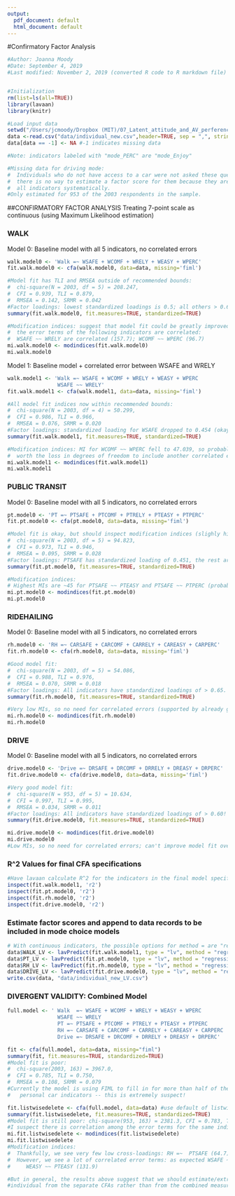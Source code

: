 ```yaml
---
output:
  pdf_document: default
  html_document: default
---
```


#Confirmatory Factor Analysis


```r
#Author: Joanna Moody
#Date: September 4, 2019
#Last modified: November 2, 2019 (converted R code to R markdown file)


#Initialization
rm(list=ls(all=TRUE))
library(lavaan)
library(knitr)

#Load input data
setwd("/Users/jcmoody/Dropbox (MIT)/07_Latent_attitude_and_AV_perference/")
data <-read.csv("data/individual_new.csv",header=TRUE, sep = ",", stringsAsFactors = FALSE)
data[data == -1] <- NA #-1 indicates missing data

#Note: indicators labeled with "mode_PERC" are "mode_Enjoy"

#Missing data for driving mode: 
#  Individuals who do not have access to a car were not asked these questions;
#  there is no way to estimate a factor score for them because they are missing on
#  all indicators systematically.
#Only estimated for 953 of the 2003 respondents in the sample.

```

##CONFIRMATORY FACTOR ANALYSIS 
Treating 7-point scale as continuous (using Maximum Likelihood estimation)

### WALK

Model 0: Baseline model with all 5 indicators, no correlated errors 

```r
walk.model0 <- 'Walk =~ WSAFE + WCOMF + WRELY + WEASY + WPERC' 
fit.walk.model0 <- cfa(walk.model0, data=data, missing='fiml')

#Model fit has TLI and RMSEA outside of recommended bounds: 
#  chi-square(N = 2003, df = 5) = 208.247, 
#  CFI = 0.939, TLI = 0.879, 
#  RMSEA = 0.142, SRMR = 0.042
#Factor loadings: lowest standardized loadings is 0.5; all others > 0.6
summary(fit.walk.model0, fit.measures=TRUE, standardized=TRUE)

#Modification indices: suggest that model fit could be greatly improved if 
#  the error terms of the following indicators are correlated: 
#  WSAFE ~~ WRELY are correlated (157.7); WCOMF ~~ WPERC (96.7)
mi.walk.model0 <- modindices(fit.walk.model0)
mi.walk.model0

```

Model 1: Baseline model + correlated error between WSAFE and WRELY

```r
walk.model1 <- 'Walk =~ WSAFE + WCOMF + WRELY + WEASY + WPERC
                WSAFE ~~ WRELY' 
fit.walk.model1 <- cfa(walk.model1, data=data, missing='fiml')

#All model fit indices now within recommended bounds: 
#  chi-square(N = 2003, df = 4) = 50.299, 
#  CFI = 0.986, TLI = 0.966, 
#  RMSEA = 0.076, SRMR = 0.020
#Factor loadings: standardized loading for WSAFE dropped to 0.454 (okay, not great)
summary(fit.walk.model1, fit.measures=TRUE, standardized=TRUE)

#Modification indices: MI for WCOMF ~~ WPERC fell to 47.039, so probably not 
#  worth the loss in degrees of freedom to include another correlated error term
mi.walk.model1 <- modindices(fit.walk.model1)
mi.walk.model1

```


### PUBLIC TRANSIT

Model 0: Baseline model with all 5 indicators, no correlated errors 

```r
pt.model0 <- 'PT =~ PTSAFE + PTCOMF + PTRELY + PTEASY + PTPERC' 
fit.pt.model0 <- cfa(pt.model0, data=data, missing='fiml')

#Model fit is okay, but should inspect modification indices (slighly high RMSEA: 
#  chi-square(N = 2003, df = 5) = 94.823, 
#  CFI = 0.973, TLI = 0.946, 
#  RMSEA = 0.095, SRMR = 0.028
#Factor loadings: PTSAFE has standardized loading of 0.451, the rest are over 0.65
summary(fit.pt.model0, fit.measures=TRUE, standardized=TRUE)

#Modification indices: 
# Highest MIs are ~45 for PTSAFE ~~ PTEASY and PTSAFE ~~ PTPERC (probably not worth including)
mi.pt.model0 <- modindices(fit.pt.model0)
mi.pt.model0

```


### RIDEHAILING

Model 0: Baseline model with all 5 indicators, no correlated errors 

```r
rh.model0 <- 'RH =~ CARSAFE + CARCOMF + CARRELY + CAREASY + CARPERC' 
fit.rh.model0 <- cfa(rh.model0, data=data, missing='fiml')

#Good model fit: 
#  chi-square(N = 2003, df = 5) = 54.086, 
#  CFI = 0.988, TLI = 0.976, 
#  RMSEA = 0.070, SRMR = 0.018
#Factor loadings: All indicators have standardized loadings of > 0.65. Great!
summary(fit.rh.model0, fit.measures=TRUE, standardized=TRUE)

#Very low MIs, so no need for correlated errors (supported by already good model fit) 
mi.rh.model0 <- modindices(fit.rh.model0)
mi.rh.model0 

```

### DRIVE

Model 0: Baseline model with all 5 indicators, no correlated errors 

```r
drive.model0 <- 'Drive =~ DRSAFE + DRCOMF + DRRELY + DREASY + DRPERC' 
fit.drive.model0 <- cfa(drive.model0, data=data, missing='fiml')

#Very good model fit: 
#  chi-square(N = 953, df = 5) = 10.634,
#  CFI = 0.997, TLI = 0.995, 
#  RMSEA = 0.034, SRMR = 0.011
#Factor loadings: All indicators have standardized loadings of > 0.60!
summary(fit.drive.model0, fit.measures=TRUE, standardized=TRUE)

mi.drive.model0 <- modindices(fit.drive.model0)
mi.drive.model0 
#Low MIs, so no need for correlated errors; can't improve model fit over current levels!

```

### R^2 Values for final CFA specifications
```r
#Have lavaan calculate R^2 for the indicators in the final model specifications
inspect(fit.walk.model1, 'r2')
inspect(fit.pt.model0, 'r2')
inspect(fit.rh.model0, 'r2')
inspect(fit.drive.model0, 'r2')

```

### Estimate factor scores and append to data records to be included in mode choice models
```r
# With continuous indicators, the possible options for method = are "regression" or "Bartlett"
data$WALK_LV <- lavPredict(fit.walk.model1, type = "lv", method = "regression")
data$PT_LV <- lavPredict(fit.pt.model0, type = "lv", method = "regression")
data$RH_LV <- lavPredict(fit.rh.model0, type = "lv", method = "regression")
data$DRIVE_LV <- lavPredict(fit.drive.model0, type = "lv", method = "regression")
write.csv(data, "data/individual_new_LV.csv")

```


### DIVERGENT VALIDITY: Combined Model
```r
full.model <- ' Walk  =~ WSAFE + WCOMF + WRELY + WEASY + WPERC
                WSAFE ~~ WRELY
                PT =~ PTSAFE + PTCOMF + PTRELY + PTEASY + PTPERC
                RH =~ CARSAFE + CARCOMF + CARRELY + CAREASY + CARPERC
                Drive =~ DRSAFE + DRCOMF + DRRELY + DREASY + DRPERC'

fit <- cfa(full.model, data=data, missing="fiml")
summary(fit, fit.measures=TRUE, standardized=TRUE)
#Model fit is poor: 
#  chi-square(2003, 163) = 3967.0, 
#  CFI = 0.785, TLI = 0.750, 
#  RMSEA = 0.108, SRMR = 0.079
#Currently the model is using FIML to fill in for more than half of the sample missing data on the drive/
#   personal car indicators -- this is extremely suspect!

fit.listwisedelete <- cfa(full.model, data=data) #use default of listwise deletion
summary(fit.listwisedelete, fit.measures=TRUE, standardized=TRUE)
#Model fit is still poor: chi-square(953, 163) = 2381.3, CFI = 0.783, TLI = 0.747, RMSEA = 0.120, SRMR = 0.083
#I suspect there is correlation among the error terms for the same indicators across modes; we can check MIs
mi.fit.listwisedelete <- modindices(fit.listwisedelete)
mi.fit.listwisedelete 
#Modification indices:
#  Thankfully, we see very few low cross-loadings: RH =~  PTSAFE (64.7), which means our factor structure is clean
#  However, we see a lot of correlated error terms: as expected WSAFE ~~  PTSAFE (192.7), WCOMF ~~  PTCOMF (326.0), 
#     WEASY ~~ PTEASY (131.9)

#But in general, the results above suggest that we should estimate/extract the factor scores for each 
#individual from the separate CFAs rather than from the combined measurement model
```